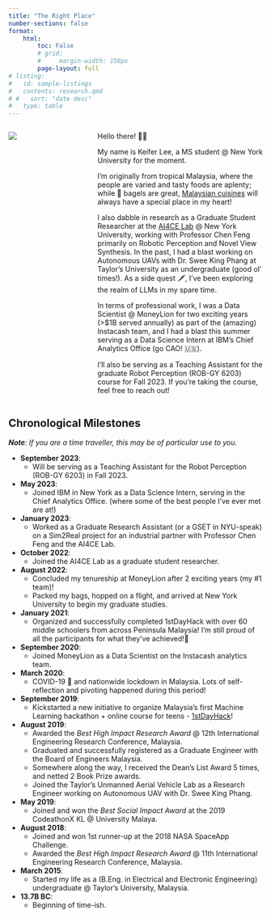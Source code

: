 ```yaml
---
title: "The Right Place"
number-sections: false
format:
    html:
        toc: False
        # grid:
        #     margin-width: 150px
        page-layout: full
# listing:
#   id: sample-listings
#   contents: research.qmd
# #   sort: "date desc"
#   type: table
---
```


<!-- # About Me -->
:::: {.columns}

::: {.column width="25%"}
![](resources/profile_ibm.jpg)

:::

::: {.column width="4%"}
<!-- empty column to create gap -->
:::

::: {.column width="71%"}
Hello there! 👋🏻

My name is Keifer Lee, a MS student @ New York University for the moment.

I'm originally from tropical Malaysia, where the people are varied and tasty foods are aplenty; while 🥯 bagels  are great, [Malaysian cuisines](https://migrationology.com/travel-destinations/malaysia-food-guide/) will always have a special place in my heart! 

I also dabble in research as a Graduate Student Researcher at the [AI4CE Lab](https://ai4ce.github.io) @ New York University, working with Professor Chen Feng primarily on Robotic Perception and Novel View Synthesis. In the past, I had a blast working on Autonomous UAVs with Dr. Swee King Phang at Taylor's University as an undergraduate (good ol' times!). As a side quest 🗡, I've been exploring the realm of LLMs in my spare time.

In terms of professional work, I was a Data Scientist @ MoneyLion for two exciting years (>$1B served annually) as part of the (amazing) Instacash team, and I had a blast this summer serving as a Data Science Intern at IBM's Chief Analytics Office (go CAO! 🇺🇸).

I'll also be serving as a Teaching Assistant for the graduate Robot Perception (ROB-GY 6203) course for Fall 2023. If you're taking the course, feel free to reach out!
:::

::::


## Chronological Milestones
***Note**: If you are a time traveller, this may be of particular use to you.*

- **September 2023**:
    - Will be serving as a Teaching Assistant for the Robot Perception (ROB-GY 6203) in Fall 2023.
- **May 2023**:
    - Joined IBM in New York as a Data Science Intern, serving in the Chief Analytics Office. (where some of the best people I've ever met are at!)
- **January 2023**:
    - Worked as a Graduate Research Assistant (or a GSET in NYU-speak) on a Sim2Real project for an industrial partner with Professor Chen Feng and the AI4CE Lab.
- **October 2022**:
    - Joined the AI4CE Lab as a graduate student researcher.
- **August 2022**:
    - Concluded my tenureship at MoneyLion after 2 exciting years (my #1 team)!
    - Packed my bags, hopped on a flight, and arrived at New York University to begin my graduate studies.
- **January 2021**: 
    - Organized and successfully completed 1stDayHack with over 60 middle schoolers from across Peninsula Malaysia! I'm still proud of all the participants for what they've achieved!🥇
- **September 2020**: 
    - Joined MoneyLion as a Data Scientist on the Instacash analytics team.
- **March 2020**: 
    - COVID-19 🦠 and nationwide lockdown in Malaysia. Lots of self-reflection and pivoting happened during this period!
- **September 2019**: 
    - Kickstarted a new initiative to organize Malaysia's first Machine Learning hackathon + online course for teens - [1stDayHack](https://github.com/1stDayHack)!
- **August 2019**: 
    - Awarded the *Best High Impact Research Award* @ 12th International Engineering Research Conference, Malaysia.
    - Graduated and successfully registered as a Graduate Engineer with the Board of Engineers Malaysia.
    - Somewhere along the way, I received the Dean's List Award 5 times, and netted 2 Book Prize awards.
    - Joined the Taylor's Unmanned Aerial Vehicle Lab as a Research Engineer working on Autonomous UAV with Dr. Swee King Phang.
- **May 2019**:
    - Joined and won the *Best Social Impact Award* at the 2019 CodeathonX KL @ University Malaya.
- **August 2018**:
    - Joined and won 1st runner-up at the 2018 NASA SpaceApp Challenge.
    - Awarded the *Best High Impact Research Award* @ 11th International Engineering Research Conference, Malaysia.
- **March 2015**:
    - Started my life as a (B.Eng. in Electrical and Electronic Engineering) undergraduate @ Taylor's University, Malaysia.
- **13.7B BC**: 
    - Beginning of time-ish.

